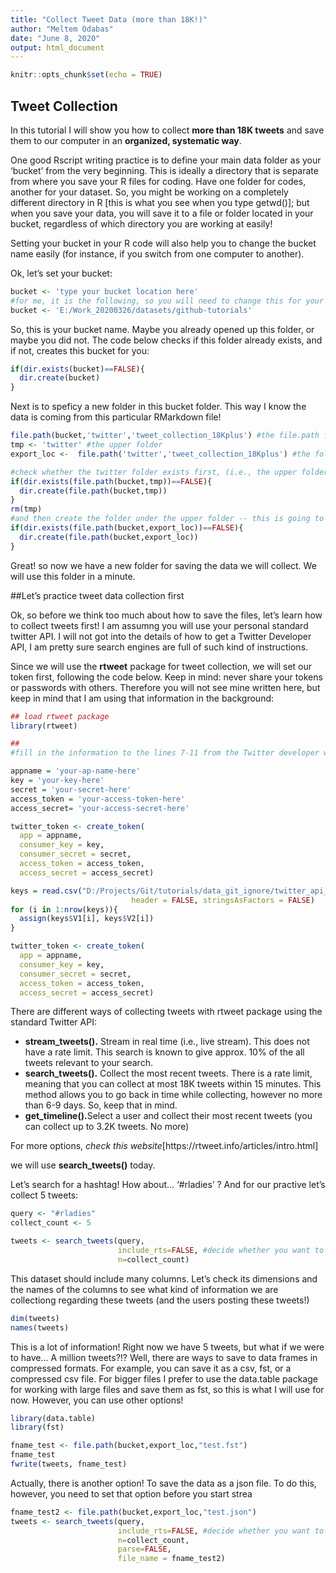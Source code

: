 ```yaml
---
title: "Collect Tweet Data (more than 18K!)"
author: "Meltem Odabas"
date: "June 8, 2020"
output: html_document
---
```


```r
knitr::opts_chunk$set(echo = TRUE)
```

## Tweet Collection

In this tutorial I will show you how to collect **more than 18K tweets** and save them to our computer in an **organized, systematic way**.

One good Rscript writing practice is to define your main data folder as your 'bucket' from the very beginning. This is ideally a directory that is separate from where you save your R files for coding. Have one folder for codes, another for your dataset. So, you might be working on a completely different directory in R [this is what you see when you type getwd()]; but when you save your data, you will save it to a file or folder located in your bucket, regardless of which directory you are working at easily!

Setting your bucket in your R code will also help you to change the bucket name easily (for instance, if you switch from one computer to another).

Ok, let's set your bucket:

```r
bucket <- 'type your bucket location here'
#for me, it is the following, so you will need to change this for your own use:
bucket <- 'E:/Work_20200326/datasets/github-tutorials'
```

So, this is your bucket name. Maybe you already opened up this folder, or maybe you did not. The code below checks if this folder already exists, and if not, creates this bucket for you:

```r
if(dir.exists(bucket)==FALSE){
  dir.create(bucket)
}
```

Next is to speficy a new folder in this bucket folder. This way I know the data is coming from this particular RMarkdown file!
```r
file.path(bucket,'twitter','tweet_collection_18Kplus') #the file.path function takes all the elements in it and merges them in a way that you can use it as a file or folder location!
tmp <- 'twitter' #the upper folder
export_loc <-  file.path('twitter','tweet_collection_18Kplus') #the folder where we will save our tweet data

#check whether the twitter folder exists first, (i.e., the upper folder)
if(dir.exists(file.path(bucket,tmp))==FALSE){
  dir.create(file.path(bucket,tmp))
}
rm(tmp)
#and then create the folder under the upper folder -- this is going to be our "export location"
if(dir.exists(file.path(bucket,export_loc))==FALSE){
  dir.create(file.path(bucket,export_loc))
}
```

Great! so now we have a new folder for saving the data we will collect. We will use this folder in a minute.

##Let's practice tweet data collection first

Ok, so before we think too much about how to save the files, let's learn how to collect tweets first! I am assumng you will use your personal standard twitter API. I will not got into the details of how to get a Twitter Developer API, I am pretty sure search engines are full of such kind of instructions. 

Since we will use the **rtweet** package for tweet collection, we will set our token first, following the code below. Keep in mind: never share your tokens or passwords with others. Therefore you will not see mine written here, but keep in mind that I am using that information in the background:

```r
## load rtweet package
library(rtweet)

##
#fill in the information to the lines 7-11 from the Twitter developer website

appname = 'your-ap-name-here'
key = 'your-key-here'
secret = 'your-secret-here'
access_token = 'your-access-token-here'
access_secret= 'your-access-secret-here'

twitter_token <- create_token(
  app = appname,
  consumer_key = key,
  consumer_secret = secret,
  access_token = access_token,
  access_secret = access_secret)

```

```r
keys = read.csv("D:/Projects/Git/tutorials/data_git_ignore/twitter_api_key.csv",
                           header = FALSE, stringsAsFactors = FALSE)
for (i in 1:nrow(keys)){
  assign(keys$V1[i], keys$V2[i])
}

twitter_token <- create_token(
  app = appname,
  consumer_key = key,
  consumer_secret = secret,
  access_token = access_token,
  access_secret = access_secret)
```

There are different ways of collecting tweets with rtweet package using the standard Twitter API:

* **stream_tweets().** Stream in real time (i.e., live stream). This does not have a rate limit. This search is known to give approx. 10% of the all tweets relevant to your search.
* **search_tweets().** Collect the most recent tweets. There is a rate limit, meaning that you can collect at most 18K tweets within 15 minutes. This method allows you to go back in time while collecting, however no more than 6-9 days. So, keep that in mind. 
* **get_timeline().**Select a user and collect their most recent tweets (you can collect up to 3.2K tweets. No more)

For more options, *check this website*[https://rtweet.info/articles/intro.html]

we will use **search_tweets()** today.

Let's search for a hashtag! How about... '#rladies' ? And for our practive let's collect 5 tweets:
```r
query <- "#rladies"
collect_count <- 5

tweets <- search_tweets(query,
                        include_rts=FALSE, #decide whether you want to include rwtweets or not.
                        n=collect_count)
```

This dataset should include many columns. Let's check its dimensions and the names of the columns to see what kind of information we are collectiong regarding these tweets (and the users posting these tweets!)

```r
dim(tweets)
names(tweets)
```

This is a lot of information! Right now we have 5 tweets, but what if we were to have... A million tweets?!? Well, there are ways to save to data frames in compressed formats. For example, you can save it as a csv, fst, or a compressed csv file. For bigger files I prefer to use the data.table package for working with large files and save them as fst, so this is what I will use for now. However, you can use other options!

```r
library(data.table)
library(fst)
```

```r
fname_test <- file.path(bucket,export_loc,"test.fst")
fname_test
fwrite(tweets, fname_test)
```

Actually, there is another option! To save the data as a json file. To do this, however, you need to set that option before you start strea
```r
fname_test2 <- file.path(bucket,export_loc,"test.json")
tweets <- search_tweets(query,
                        include_rts=FALSE, #decide whether you want to include rwtweets or not.
                        n=collect_count,
                        parse=FALSE,
                        file_name = fname_test2)
```